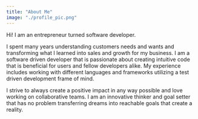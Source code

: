 ```yaml
---
title: "About Me"
image: "./profile_pic.png"
---
```



Hi! I am an entrepreneur turned software developer.

I spent many years understanding customers needs and wants and transforming what I learned into sales and growth for my business. I am a software driven developer that is passionate about creating intuitive code that is beneficial for users and fellow developers alike. My experience includes working with different languages and frameworks utilizing a test driven development frame of mind.

I strive to always create a positive impact in any way possible and love working on collaborative teams. I am an innovative thinker and goal setter that has no problem transferring dreams into reachable goals that create a reality. 
